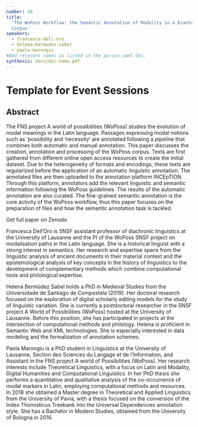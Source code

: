 ```yaml
---
number: 10
title:
  'The WoPoss Workflow: the Semantic Annotation of Modality in a Diachronic
  Corpus'
speakers:
  - francesca-dell-oro
  - helena-bermudez-sabel
  - paola-marongiu
#Add relevant names as listed in the person.yaml doc.
synthesis: docs/doc-name.pdf
---
```


# Template for Event Sessions

## Abstract

The FNS project A world of possibilities (WoPoss) studies the evolution of modal
meanings in the Latin language. Passages expressing modal notions such as
‘possibility and ‘necessity’ are annotated following a pipeline that combines
both automatic and manual annotation. This paper discusses the creation,
annotation and processing of the WoPoss corpus. Texts are first gathered from
different online open access resources to create the initial dataset. Due to the
heterogeneity of formats and encodings, these texts are regularized before the
application of an automatic linguistic annotation. The annotated files are then
uploaded to the annotation platform INCEpTION. Through this platform, annotators
add the relevant linguistic and semantic information following the WoPoss
guidelines. The results of the automatic annotation are also curated. The
fine-grained semantic annotation is the core activity of the WoPoss workflow,
thus this paper focuses on the preparation of files and how the semantic
annotation task is tackled.

<Link link="https://zenodo.org/record/3739440#.Xod0qpMzZTY">Get full paper on Zenodo</Link>
<Speakers>
<Speaker speaker="francesca-dell-oro">

Francesca Dell’Oro is SNSF assistant professor of diachronic linguistics at the
University of Lausanne and the PI of the WoPoss SNSF project on modalisation
paths in the Latin language. She is a historical linguist with a strong interest
in semantics. Her research and expertise spans from the linguistic analysis of
ancient documents in their material context and the epistemological analysis of
key concepts in the history of linguistics to the development of complementary
methods which combine computational tools and philological expertise.

</Speaker>

<Speaker speaker="helena-bermudez-sabel">

Helena Bermúdez Sabel holds a PhD in Medieval Studies from the Universidade de
Santiago de Compostela (2019). Her doctoral research focused on the exploration
of digital scholarly editing models for the study of linguistic variation. She
is currently a postdoctoral researcher in the SNSF project A World of
Possibilities (WoPoss) hosted at the University of Lausanne. Before this
position, she has participated in projects at the intersection of computational
methods and philology. Helena is proficient in Semantic Web and XML
technologies. She is especially interested in data modeling and the
formalization of annotation schemes.

</Speaker>

<Speaker speaker="paola-marongiu">

Paola Marongiu is a PhD student in Linguistics at the University of Lausanne,
Section des Sciences du Langage et de l’Information, and Assistant in the FNS
project A world of Possibilities (WoPoss). Her research interests include
Theoretical Linguistics, with a focus on Latin and Modality, Digital Humanities
and Computational Linguistics. In her PhD thesis she performs a quantitative and
qualitative analysis of the co-occurrence of modal markers in Latin, employing
computational methods and resources. In 2018 she obtained a Master degree in
Theoretical and Applied Linguistics from the University of Pavia, with a thesis
focused on the conversion of the Index Thomisticus Treebank into the Universal
Dependencies annotation style. She has a Bachelor in Modern Studies, obtained
from the University of Bologna in 2016.

</Speaker>

</Speakers>
